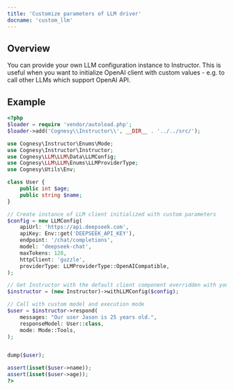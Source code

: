 ```yaml
---
title: 'Customize parameters of LLM driver'
docname: 'custom_llm'
---
```


## Overview

You can provide your own LLM configuration instance to Instructor. This is useful
when you want to initialize OpenAI client with custom values - e.g. to call
other LLMs which support OpenAI API.

## Example

```php
<?php
$loader = require 'vendor/autoload.php';
$loader->add('Cognesy\\Instructor\\', __DIR__ . '../../src/');

use Cognesy\Instructor\Enums\Mode;
use Cognesy\Instructor\Instructor;
use Cognesy\LLM\LLM\Data\LLMConfig;
use Cognesy\LLM\LLM\Enums\LLMProviderType;
use Cognesy\Utils\Env;

class User {
    public int $age;
    public string $name;
}

// Create instance of LLM client initialized with custom parameters
$config = new LLMConfig(
    apiUrl: 'https://api.deepseek.com',
    apiKey: Env::get('DEEPSEEK_API_KEY'),
    endpoint: '/chat/completions',
    model: 'deepseek-chat',
    maxTokens: 128,
    httpClient: 'guzzle',
    providerType: LLMProviderType::OpenAICompatible,
);

// Get Instructor with the default client component overridden with your own
$instructor = (new Instructor)->withLLMConfig($config);

// Call with custom model and execution mode
$user = $instructor->respond(
    messages: "Our user Jason is 25 years old.",
    responseModel: User::class,
    mode: Mode::Tools,
);


dump($user);

assert(isset($user->name));
assert(isset($user->age));
?>
```
